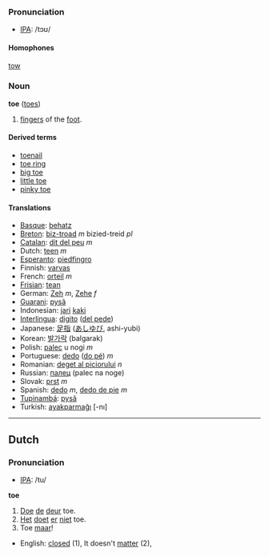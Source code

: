 === Pronunciation ===
*[[w:IPA|IPA]]: /tɔʊ/
====Homophones====
[[tow]]

===Noun===
'''toe''' ([[toes]])

# [[finger]]s of the [[foot]].

====Derived terms====
*[[toenail]]
*[[toe ring]]
*[[big toe]]
*[[little toe]]
*[[pinky toe]]

====Translations====
*[[Basque]]: [[behatz]]
*[[Breton]]: [[biz-troad]] ''m'' bizied-treid ''pl''
*[[Catalan]]: [[dit del peu]] ''m''
*Dutch: [[teen]] ''m''
*[[Esperanto]]: [[piedfingro]]
*Finnish: [[varvas]]
*French: [[orteil]] ''m''
*[[Frisian]]: [[tean]]
*German: [[Zeh]] ''m'', [[Zehe]] ''f''
*[[Guarani]]: [[pysã]]
*Indonesian: [[jari]] [[kaki]]
*[[Interlingua]]: [[digito]] ([[digito del pede|del pede]])
*Japanese: [[足指]] ([[あしゆび]], ashi-yubi)
*Korean: [[발가락]] (balgarak)
*Polish: [[palec]] u nogi ''m''
*Portuguese: [[dedo]] ([[dedo do pé|do pé]]) ''m''
*Romanian: [[deget al piciorului]] ''n''
*Russian: [[палец]] (palec na noge)
*Slovak: [[prst#Slovak|prst]] ''m''
*Spanish: [[dedo]] ''m'', [[dedo de pie]] ''m''
*[[Tupinambá]]: [[pysã]]
*Turkish: [[ayakparmağı]] [-nı]

----

==Dutch==
=== Pronunciation ===
*[[w:IPA|IPA]]: /tu/
<!-- what part of speech? 1=adj & 2=verb? if so please separate -->
'''toe'''

# [[Doe]] [[de]] [[deur]] toe.
# [[Het]] [[doet]] [[er]] [[niet]] toe.
# Toe [[maar]]!

*English: [[closed]] (1), It doesn't [[matter]] (2),